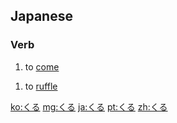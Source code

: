 ==Japanese==

===Verb===
{{ja-verb|h|type=3|rom=kuru}}
# {{ja-def|来る}} to [[come]]

{{ja-verb|h|tr=trans|type=1|rom=kuru}}
# {{ja-def|繰る}} to [[ruffle]]

[[ko:くる]]
[[mg:くる]]
[[ja:くる]]
[[pt:くる]]
[[zh:くる]]